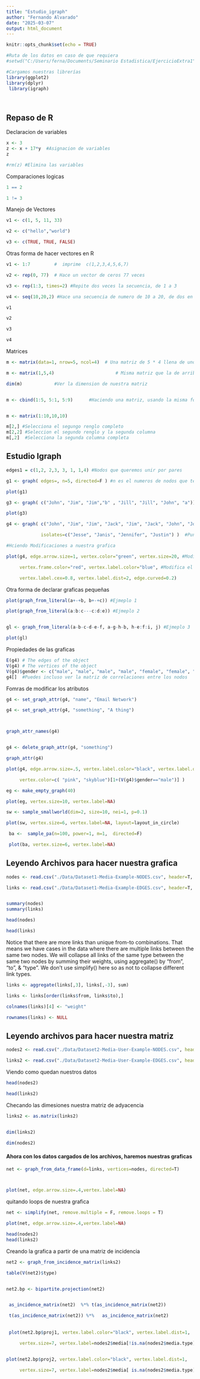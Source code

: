 ```yaml
---
title: "Estudio_igraph"
author: "Fernando Alvarado"
date: "2025-03-07"
output: html_document
---
```


```r
knitr::opts_chunk$set(echo = TRUE)

#Ruta de los datos en caso de que requiera
#setwd("C:/Users/ferna/Documents/Seminario Estadistica/EjercicioExtra1")

#Cargamos nuestras librerías 
library(ggplot2)
library(dplyr)
 library(igraph) 




```

## Repaso de R


Declaracion de variables

```r

x <- 3
z <- x + 17*y  #Asignacion de variables
z

#rm(z) #Elimina las variables

```


Comparaciones logicas

```r
1 == 2

1 != 3

```
Manejo de Vectores 

```r
v1 <- c(1, 5, 11, 33)       

v2 <- c("hello","world")    

v3 <- c(TRUE, TRUE, FALSE)
```

Otras forma de hacer vectores en R

```r
v1 <- 1:7         #  imprime  c(1,2,3,4,5,6,7)  

v2 <- rep(0, 77)  # Hace un vector de ceros 77 veces

v3 <- rep(1:3, times=2) #Repite dos veces la secuencia, de 1 a 3

v4 <- seq(10,20,2) #Hace una secuencia de numero de 10 a 20, de dos en dos

v1

v2

v3

v4
```


Matrices

```r
m <- matrix(data=1, nrow=5, ncol=4)  # Una matriz de 5 * 4 llena de unos

m <- matrix(1,5,4)                       # Misma matriz que la de arriba

dim(m)            #Ver la dimension de nuestra matriz


m <- cbind(1:5, 5:1, 5:9)      #Haciendo una matriz, usando la misma forma que para hacer vectores


m <- matrix(1:10,10,10)

m[2,] #Selecciona el segungo renglo completo
m[2,2] #Seleccion el segundo renglo y la segunda columna
m[,2]  #Selecciona la segunda columna completa
```


## Estudio Igraph
```r
edges1 = c(1,2, 2,3, 3, 1, 1,4) #Nodos que queremos unir por pares

g1 <- graph( edges=, n=5, directed=F ) #n es el numeros de nodos que tendra nuestra grafica

plot(g1) 
```


```r
g3 <- graph( c("John", "Jim", "Jim","b" , "Jill", "Jill", "John", "a"))  #Tambien podemos tener, nodos con nombre y poner como se relacionan

plot(g3)
```




```r
g4 <- graph( c("John", "Jim", "Jim", "Jack", "Jim", "Jack", "John", "John", "Fernando", "John", "Fernando"), 

             isolates=c("Jesse", "Janis", "Jennifer", "Justin") )  #Puntos aisaldos que no tendran relacion en un principio

#Hciendo Modificaciones a nuestra grafica

plot(g4, edge.arrow.size=1, vertex.color="green", vertex.size=20, #Modifica, el tamaño de la flecha, el color del circulo, el tamaño del circulo

     vertex.frame.color="red", vertex.label.color="blue", #Modifica el color del contorno del circulo y el color del texto

     vertex.label.cex=0.8, vertex.label.dist=2, edge.curved=0.2) 
```


Otra forma de declarar graficas pequeñas

```r
plot(graph_from_literal(a+-+b, b+-+c)) #Ejmeplo 1

plot(graph_from_literal(a:b:c---c:d:e)) #Ejmeplo 2


gl <- graph_from_literal(a-b-c-d-e-f, a-g-h-b, h-e:f:i, j) #Ejmeplo 3

plot(gl)
```

Propiedades de las graficas

```r
E(g4) # The edges of the object
V(g4) # The vertices of the object
V(g4)$gender <- c("male", "male", "male", "male", "female", "female", "male", "male") #Agregnado variables categoricas a la grafica
g4[]  #Puedes incluso ver la matriz de correlaciones entre los nodos
```

Fomras de modificar los atributos

```r

g4 <- set_graph_attr(g4, "name", "Email Network")

g4 <- set_graph_attr(g4, "something", "A thing")



graph_attr_names(g4)


g4 <- delete_graph_attr(g4, "something")

graph_attr(g4)

```



```r


plot(g4, edge.arrow.size=.5, vertex.label.color="black", vertex.label.dist=1.5,

     vertex.color=c( "pink", "skyblue")[1+(V(g4)$gender=="male")] ) 

```




```r
eg <- make_empty_graph(40)

plot(eg, vertex.size=10, vertex.label=NA)
```




```r
sw <- sample_smallworld(dim=2, size=10, nei=1, p=0.1)

plot(sw, vertex.size=6, vertex.label=NA, layout=layout_in_circle)
```



```r
 ba <-  sample_pa(n=100, power=1, m=1,  directed=F)

 plot(ba, vertex.size=6, vertex.label=NA)
```

## Leyendo Archivos para hacer nuestra grafica


```r
nodes <- read.csv("./Data/Dataset1-Media-Example-NODES.csv", header=T, as.is=T)

links <- read.csv("./Data/Dataset1-Media-Example-EDGES.csv", header=T, as.is=T)


summary(nodes)
summary(links)
```




```r
head(nodes)

head(links)
```


Notice that there are more links than unique from-to combinations. That means we have cases in the data where there are multiple links between the same two nodes. We will collapse all links of the same type between the same two nodes by summing their weights, using aggregate() by “from”, “to”, & “type”. We don’t use simplify() here so as not to collapse different link types.


```r
links <- aggregate(links[,3], links[,-3], sum)

links <- links[order(links$from, links$to),]

colnames(links)[4] <- "weight"

rownames(links) <- NULL
```


## Leyendo archivos para hacer nuestra matriz


```r
nodes2 <- read.csv("./Data/Dataset2-Media-User-Example-NODES.csv", header=T, as.is=T)

links2 <- read.csv("./Data/Dataset2-Media-User-Example-EDGES.csv", header=T, row.names=1)


```


Viendo como quedan nuestros datos


```r
head(nodes2)

head(links2)
```



Checando las dimesiones nuestra matriz de adyacencia

```r
links2 <- as.matrix(links2)


dim(links2)

dim(nodes2)
```


#### Ahora con los datos cargados de los archivos, haremos nuestras graficas


```r
net <- graph_from_data_frame(d=links, vertices=nodes, directed=T) 



plot(net, edge.arrow.size=.4,vertex.label=NA)
```



quitando loops de nuestra grafica

```r
net <- simplify(net, remove.multiple = F, remove.loops = T) 

plot(net, edge.arrow.size=.4,vertex.label=NA)
```


```r
head(nodes2)
head(links2)

```


Creando la grafica a partir de una matriz de incidencia

```r
net2 <- graph_from_incidence_matrix(links2)

table(V(net2)$type)


net2.bp <- bipartite.projection(net2)


 as_incidence_matrix(net2)  %*% t(as_incidence_matrix(net2)) 

 t(as_incidence_matrix(net2)) %*%   as_incidence_matrix(net2)
 
 
 plot(net2.bp$proj1, vertex.label.color="black", vertex.label.dist=1,

     vertex.size=7, vertex.label=nodes2$media[!is.na(nodes2$media.type)])



```


```r
plot(net2.bp$proj2, vertex.label.color="black", vertex.label.dist=1,

     vertex.size=7, vertex.label=nodes2$media[ is.na(nodes2$media.type)])
```
